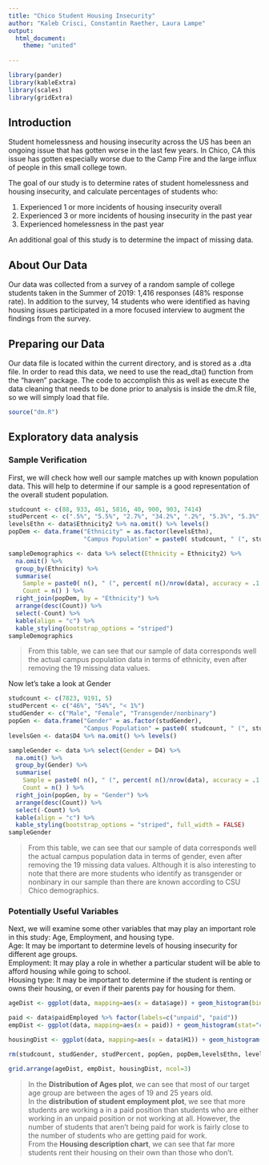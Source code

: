 ```yaml
---
title: "Chico Student Housing Insecurity"
author: "Kaleb Crisci, Constantin Raether, Laura Lampe"
output:   
  html_document:
    theme: "united"
  
---
```

```r
library(pander)
library(kableExtra)
library(scales)
library(gridExtra)
```


## Introduction  

Student homelessness and housing insecurity across the US has been an ongoing issue that has gotten worse in the last few years. In Chico, CA this issue has gotten especially worse due to the Camp Fire and the large influx of people in this small college town. 

The goal of our study is to determine rates of student homelessness and housing insecurity, and calculate percentages of students who:

1. Experienced 1 or more incidents of housing insecurity overall
2. Experienced 3 or more incidents of housing insecurity in the past year
3. Experienced homelessness in the past year

An additional goal of this study is to determine the impact of missing data. 

## About Our Data

Our data was collected from a survey of a random sample of college students taken in the Summer of 2019: 1,416 responses (48% response rate). In addition to the survey, 14 students who were identified as having housing issues participated in a more focused interview to augment the findings from the survey. 


## Preparing our Data

Our data file is located within the current directory, and is stored as a .dta file. In order to read this data, we need to use the read_dta() function from the "haven" package. The code to accomplish this as well as execute the data cleaning that needs to be done prior to analysis is inside the dm.R file, so we will simply load that file. 


```r
source("dm.R")
```


## Exploratory data analysis   

### Sample Verification
First, we will check how well our sample matches up with known population data. This will help to determine if our sample is a good representation of the overall student population. 

```r
studcount <- c(88, 933, 461, 5816, 40, 900, 903, 7414)
studPercent <- c(".5%", "5.5%", "2.7%", "34.2%", ".2%", "5.3%", "5.3%", "43.6%")
levelsEthn <- data$Ethnicity2 %>% na.omit() %>% levels()
popDem <- data.frame("Ethnicity" = as.factor(levelsEthn),
                     "Campus Population" = paste0( studcount, " (", studPercent,  ")" ))

sampleDemographics <- data %>% select(Ethnicity = Ethnicity2) %>% 
  na.omit() %>%
  group_by(Ethnicity) %>% 
  summarise(
    Sample = paste0( n(), " (", percent( n()/nrow(data), accuracy = .1 ), ")" ), 
    Count = n() ) %>%
  right_join(popDem, by = "Ethnicity") %>%
  arrange(desc(Count)) %>%
  select(-Count) %>%
  kable(align = "c") %>%
  kable_styling(bootstrap_options = "striped")
sampleDemographics
```

>From this table, we can see that our sample of data corresponds well the actual campus population data in terms of ethnicity, even after removing the 19 missing data values. 

Now let's take a look at Gender 
```r
studcount <- c(7823, 9191, 5)
studPercent <- c("46%", "54%", "< 1%")
studGender <- c("Male", "Female", "Transgender/nonbinary")
popGen <- data.frame("Gender" = as.factor(studGender),
                     "Campus Population" = paste0( studcount, " (", studPercent,  ")" ))
levelsGen <- data$D4 %>% na.omit() %>% levels()

sampleGender <- data %>% select(Gender = D4) %>%
  na.omit() %>%
  group_by(Gender) %>% 
  summarise(
    Sample = paste0( n(), " (", percent( n()/nrow(data), accuracy = .1 ), ")" ), 
    Count = n() ) %>%
  right_join(popGen, by = "Gender") %>%
  arrange(desc(Count)) %>%
  select(-Count) %>%
  kable(align = "c") %>%
  kable_styling(bootstrap_options = "striped", full_width = FALSE)
sampleGender

```

>From this table, we can see that our sample of data corresponds well the actual campus population data in terms of gender, even after removing the 19 missing data values. Although it is also interesting to note that there are more students who identify as transgender or nonbinary in our sample than there are known according to CSU Chico demographics.


### Potentially Useful Variables
Next, we will examine some other variables that may play an important role in this study: Age, Employment, and housing type.   
Age: It may be important to determine levels of housing insecurity for different age groups.   
Employment: It may play a role in whether a particular student will be able to afford housing while going to school.   
Housing type: It may be important to determine if the student is renting or owns their housing, or even if their parents pay for housing for them.   

```r
ageDist <- ggplot(data, mapping=aes(x = data$age)) + geom_histogram(bins=35) + xlab("Ages") + ggtitle("Distribution of Ages") + theme(plot.title = element_text(hjust = 0.5)) + xlim(17, 50)

paid <- data$paidEmployed %>% factor(labels=c("unpaid", "paid"))
empDist <- ggplot(data, mapping=aes(x = paid)) + geom_histogram(stat="count") + xlab("Paid or Unpaid") + ggtitle("Distribution of Student Employment") + theme(plot.title = element_text(hjust = 0.5))

housingDist <- ggplot(data, mapping=aes(x = data$H1)) + geom_histogram(stat="count") + xlab("How is Housing Handled?") + ggtitle("Housing Description") + theme(plot.title = element_text(hjust = 0.5), axis.text.x = element_text(angle=45, hjust=1)) 

rm(studcount, studGender, studPercent, popGen, popDem,levelsEthn, levelsGen)

grid.arrange(ageDist, empDist, housingDist, ncol=3)
```
   
>In the **Distribution of Ages plot**, we can see that most of our target age group are between the ages of 19 and 25 years old.  
In the **distribution of student employment plot**, we see that more students are working a in a paid position than students who are either working in an unpaid position or not working at all. However, the number of students that aren't being paid for work is fairly close to the number of students who are getting paid for work.   
From the **Housing description chart**, we can see that far more students rent their housing on their own than those who don't. 


 










